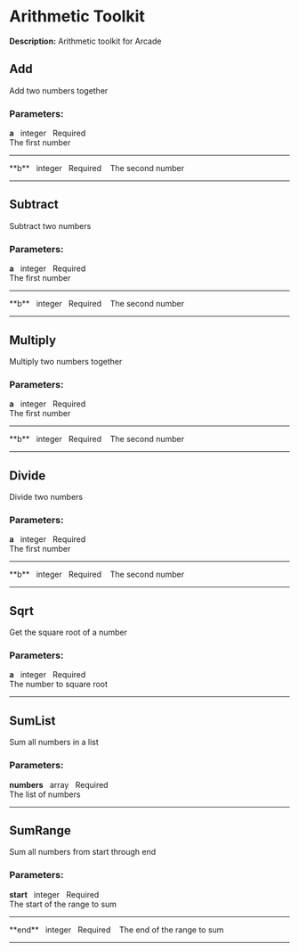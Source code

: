 # Arithmetic Toolkit

**Description:** Arithmetic toolkit for Arcade

## Add

Add two numbers together

### **Parameters:**

**a**&nbsp;&nbsp;&nbsp;<span className="tool-param-type">integer</span>&nbsp;&nbsp;&nbsp;<span className="tool-param-required">Required</span>&nbsp;&nbsp;&nbsp;  
The first number
<hr style={{borderTop: '0.5px solid #888', margin: '10px 0'}} />
**b**&nbsp;&nbsp;&nbsp;<span className="tool-param-type">integer</span>&nbsp;&nbsp;&nbsp;<span className="tool-param-required">Required</span>&nbsp;&nbsp;&nbsp;  
The second number

---

## Subtract

Subtract two numbers

### **Parameters:**

**a**&nbsp;&nbsp;&nbsp;<span className="tool-param-type">integer</span>&nbsp;&nbsp;&nbsp;<span className="tool-param-required">Required</span>&nbsp;&nbsp;&nbsp;  
The first number
<hr style={{borderTop: '0.5px solid #888', margin: '10px 0'}} />
**b**&nbsp;&nbsp;&nbsp;<span className="tool-param-type">integer</span>&nbsp;&nbsp;&nbsp;<span className="tool-param-required">Required</span>&nbsp;&nbsp;&nbsp;  
The second number

---

## Multiply

Multiply two numbers together

### **Parameters:**

**a**&nbsp;&nbsp;&nbsp;<span className="tool-param-type">integer</span>&nbsp;&nbsp;&nbsp;<span className="tool-param-required">Required</span>&nbsp;&nbsp;&nbsp;  
The first number
<hr style={{borderTop: '0.5px solid #888', margin: '10px 0'}} />
**b**&nbsp;&nbsp;&nbsp;<span className="tool-param-type">integer</span>&nbsp;&nbsp;&nbsp;<span className="tool-param-required">Required</span>&nbsp;&nbsp;&nbsp;  
The second number

---

## Divide

Divide two numbers

### **Parameters:**

**a**&nbsp;&nbsp;&nbsp;<span className="tool-param-type">integer</span>&nbsp;&nbsp;&nbsp;<span className="tool-param-required">Required</span>&nbsp;&nbsp;&nbsp;  
The first number
<hr style={{borderTop: '0.5px solid #888', margin: '10px 0'}} />
**b**&nbsp;&nbsp;&nbsp;<span className="tool-param-type">integer</span>&nbsp;&nbsp;&nbsp;<span className="tool-param-required">Required</span>&nbsp;&nbsp;&nbsp;  
The second number

---

## Sqrt

Get the square root of a number

### **Parameters:**

**a**&nbsp;&nbsp;&nbsp;<span className="tool-param-type">integer</span>&nbsp;&nbsp;&nbsp;<span className="tool-param-required">Required</span>&nbsp;&nbsp;&nbsp;  
The number to square root

---

## SumList

Sum all numbers in a list

### **Parameters:**

**numbers**&nbsp;&nbsp;&nbsp;<span className="tool-param-type">array</span>&nbsp;&nbsp;&nbsp;<span className="tool-param-required">Required</span>&nbsp;&nbsp;&nbsp;  
The list of numbers

---

## SumRange

Sum all numbers from start through end

### **Parameters:**

**start**&nbsp;&nbsp;&nbsp;<span className="tool-param-type">integer</span>&nbsp;&nbsp;&nbsp;<span className="tool-param-required">Required</span>&nbsp;&nbsp;&nbsp;  
The start of the range to sum
<hr style={{borderTop: '0.5px solid #888', margin: '10px 0'}} />
**end**&nbsp;&nbsp;&nbsp;<span className="tool-param-type">integer</span>&nbsp;&nbsp;&nbsp;<span className="tool-param-required">Required</span>&nbsp;&nbsp;&nbsp;  
The end of the range to sum

---

